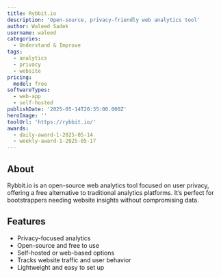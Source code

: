 ```yaml
---
title: Rybbit.io
description: 'Open-source, privacy-friendly web analytics tool'
author: Waleed Sadek
username: waleed
categories:
  - Understand & Improve
tags:
  - analytics
  - privacy
  - website
pricing:
  model: free
softwareTypes:
  - web-app
  - self-hosted
publishDate: '2025-05-14T20:35:00.000Z'
heroImage: ''
toolUrl: 'https://rybbit.io/'
awards:
  - daily-award-1-2025-05-14
  - weekly-award-1-2025-05-17
---
```

## About
Rybbit.io is an open-source web analytics tool focused on user privacy, offering a free alternative to traditional analytics platforms. It’s perfect for bootstrappers needing website insights without compromising data.

## Features
- Privacy-focused analytics
- Open-source and free to use
- Self-hosted or web-based options
- Tracks website traffic and user behavior
- Lightweight and easy to set up
